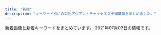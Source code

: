 ```yaml
---
title: "新橋"
description: "キーワード別にの巨乳アジアン・チャイナエステ嬢情報をまとめました。"
---
```


新着画像と新着キーワードをまとめています。
2021年07月03日の情報です。

<DmmAffiliateIns />
<KeywordTable
  shops={
    [
    {
        "img_links": [
            "http://www.himawari.mensest.com/files/004-02.jpg",
            "http://www.himawari.mensest.com/images/s_info.jpg",
            "http://www.himawari.mensest.com/images/s_news.jpg",
            "http://www.himawari.mensest.com/images/bj1.jpg",
            "http://www.himawari.mensest.com/files/003.jpg",
            "http://www.himawari.mensest.com/images/top.png",
            "http://www.himawari.mensest.com/files/006.jpg",
            "http://www.himawari.mensest.com/files/002.jpg",
            "http://www.himawari.mensest.com/files/006-02.jpg",
            "http://www.himawari.mensest.com/files/005.jpg",
            "http://www.himawari.mensest.com/images/bj3.jpg",
            "http://www.himawari.mensest.com/images/s_link.jpg",
            "http://www.himawari.mensest.com/files/003-02.jpg",
            "http://www.himawari.mensest.com/images/hua.jpg",
            "http://www.himawari.mensest.com/images/s_staff.jpg",
            "http://www.himawari.mensest.com/files/002-02.jpg",
            "http://www.himawari.mensest.com/images/mobile.jpg",
            "http://www.himawari.mensest.com/files/004.jpg",
            "http://www.himawari.mensest.com/files/005-02.jpg"
        ],
        "keywords": {
            "C": 3,
            "86": 3,
            "D": 2,
            "87": 2
        },
        "url": "http://www.himawari.mensest.com/",
        "name": "\u3072\u307e\u308f\u308a",
        "station": "JR\u6d5c\u677e\u753a\u99c5\u5317\u53e3"
    },
    {
        "img_links": [
            "http://es-leon.link/photos/sites/45/2021/06/2021061018070213.jpg",
            "http://es-leon.link/photos/sites/45/2021/05/2021053003333110.jpg",
            "http://es-leon.link/photos/sites/45/2021/05/2021050416550882.jpg",
            "http://es-leon.link/photos/sites/45/2021/02/202102281658118.jpg",
            "http://es-leon.link/images/qr.png",
            "http://es-leon.link/photos/sites/45/2021/03/202103310417001.jpg",
            "http://es-leon.link/images/guide1.png",
            "http://es-leon.link/photos/sites/45/2020/10/2020100103284496.jpg",
            "http://es-leon.link/photos/sites/45/2021/02/2021022813203297.jpg",
            "http://es-leon.link/images/nav_link04_no.png",
            "http://es-leon.link/images/guide7.jpg",
            "http://es-leon.link/images/nav_link05_no.png",
            "http://es-leon.link/photos/sites/45/2021/05/2021050301212645.jpg",
            "http://es-leon.link/images/guide5.jpg",
            "http://es-leon.link/photos/sites/45/2021/05/2021050612481738.jpg",
            "http://es-leon.link/photos/sites/45/2021/04/2021041118464285.jpg",
            "http://es-leon.link/photos/sites/45/2021/03/2021033111023925.jpg",
            "http://es-leon.link/photos/sites/45/2021/02/2021022815420713.jpg",
            "http://es-leon.link/photos/sites/45/2021/05/2021052608131497.jpg",
            "http://es-leon.link/images/guide3.jpg",
            "http://es-leon.link/images/guide1.jpg",
            "http://es-leon.link/images/guide6.jpg",
            "http://es-leon.link/images/slider04.jpg",
            "http://es-leon.link/photos/sites/45/2021/05/2021053003331795.jpg",
            "http://es-leon.link/photos/sites/45/2021/03/2021033111032173.jpg",
            "http://es-leon.link/photos/sites/45/2021/04/2021043013393443.jpg",
            "http://es-leon.link/photos/sites/45/2021/04/2021043018143110.jpg",
            "http://es-leon.link/photos/sites/45/2021/05/2021050801323975.jpg",
            "http://es-leon.link/photos/sites/45/2020/10/2020101318402898.jpg",
            "http://es-leon.link/images/nav_link02_no.png",
            "http://es-leon.link/photos/sites/45/2020/10/2020100103205050.jpg",
            "http://es-leon.link/photos/sites/45/2020/10/202010010328436.jpg",
            "http://es-leon.link/photos/sites/45/2021/06/2021062605513683.jpg",
            "http://es-leon.link/photos/sites/45/2021/06/2021062804513224.jpg",
            "http://es-leon.link/photos/sites/45/2021/04/2021041118451354.jpg",
            "http://es-leon.link/photos/sites/45/2021/05/2021050416545177.jpg",
            "http://es-leon.link/images/card.png",
            "http://es-leon.link/images/guide2.jpg",
            "http://es-leon.link/images/lineline.png",
            "http://es-leon.link/photos/sites/45/2021/05/2021052608044541.jpg",
            "http://es-leon.link/photos/sites/45/2021/02/2021022815431041.jpg",
            "http://es-leon.link/images/img_info.jpg",
            "http://es-leon.link/images/guide4.jpg",
            "http://es-leon.link/photos/sites/45/2021/05/2021052608061121.jpg",
            "http://es-leon.link/photos/sites/45/2021/03/2021033111033425.jpg",
            "http://es-leon.link/photos/sites/45/2021/04/2021043013400012.jpg",
            "http://es-leon.link/images/slider02.jpg",
            "http://es-leon.link/photos/sites/45/2020/10/2020100103205130.jpg",
            "http://es-leon.link/images/guide8.jpg",
            "http://es-leon.link/photos/sites/45/2021/05/2021050612492894.jpg",
            "http://es-leon.link/photos/sites/45/2021/06/2021062907281342.jpg",
            "http://es-leon.link/photos/sites/45/2021/02/2021022813195234.jpg",
            "http://es-leon.link/images/pagetop.jpg",
            "http://es-leon.link/photos/sites/45/2021/03/2021031222423325.jpg",
            "http://es-leon.link/images/nav_link01_no.png",
            "http://es-leon.link/photos/sites/45/2020/10/2020101318300043.jpg",
            "http://es-leon.link/images/slider03.jpg",
            "http://es-leon.link/photos/sites/45/2021/02/2021021014235421.jpg",
            "http://es-leon.link/images/nav_link03_no.png",
            "http://es-leon.link/photos/sites/45/2020/10/2020101318404076.jpg",
            "http://es-leon.link/images/header.png",
            "http://es-leon.link/photos/sites/45/2020/10/2020101404192576.jpg",
            "http://es-leon.link/photos/sites/45/2021/03/2021031222420647.jpg",
            "http://es-leon.link/photos/sites/45/2021/02/2021022702210178.jpg",
            "http://es-leon.link/photos/sites/45/2021/05/2021050801322582.jpg",
            "http://es-leon.link/photos/sites/45/2021/03/2021041002184750.jpg",
            "http://es-leon.link/images/profile.png",
            "http://es-leon.link/photos/sites/45/2021/05/2021050617464464.jpg",
            "http://es-leon.link/photos/sites/45/2021/03/2021033111035026.jpg",
            "http://es-leon.link/photos/sites/45/2021/04/2021043013395329.jpg",
            "http://es-leon.link/images/guide2.png",
            "http://es-leon.link/photos/sites/45/2020/10/2020101318294854.jpg",
            "http://es-leon.link/images/nav_link06_no.png",
            "http://es-leon.link/images/nav_link07_no.png",
            "http://es-leon.link/photos/sites/45/2021/06/202106280451406.jpg",
            "http://es-leon.link/photos/sites/45/2021/05/2021050801330145.jpg",
            "http://es-leon.link/images/slider00.jpg",
            "http://es-leon.link/photos/sites/45/2021/05/2021051217263416.jpg",
            "http://es-leon.link/images/slider01.jpg"
        ],
        "station": "JR\u65b0\u6a4b\u99c5\u70cf\u68ee\u53e3",
        "name": "LEON",
        "keywords": {
            "85": 6,
            "92": 4,
            "84": 5,
            "\u80f8": 1,
            "86": 3,
            "90": 2,
            "88": 9
        },
        "url": "http://es-leon.link/"
    },
    {
        "img_links": [
            "http://romantic-est.info/img/r3.jpg",
            "https://www.est-tatsujin.jp/theme/esthe_no_tatsujin_front/banner/estbnr_s2_200x40.jpg",
            "http://romantic-est.info/img/r5.jpg",
            "http://romantic-est.info/img/topimg.jpg",
            "http://romantic-est.info/link/menlog.jpg",
            "http://romantic-est.info/img/cg031.jpg",
            "https://s-este.jp/img/common/freebanner/200_40.png",
            "http://romantic-est.info/img/r1.jpg",
            "http://romantic-est.info/img/cg03.jpg",
            "http://romantic-est.info/img/topimg1.jpg",
            "http://romantic-est.info/img/line1.jpg",
            "http://romantic-est.info/img/cg07.jpg",
            "http://romantic-est.info/img/r4.jpg",
            "http://romantic-est.info/img/cg11.jpg",
            "http://romantic-est.info/img/cg111.jpg",
            "http://romantic-est.info/img/rec00.jpg",
            "http://romantic-est.info/img/cg06.jpg",
            "http://romantic-est.info/img/cg09.jpg",
            "http://romantic-est.info/img/cg071.jpg",
            "http://romantic-est.info/img/r2.jpg",
            "http://romantic-est.info/img/line.jpg",
            "http://romantic-est.info/img/cg091.jpg",
            "http://romantic-est.info/img/kan.jpg",
            "http://romantic-est.info/img/cg061.jpg"
        ],
        "keywords": {},
        "station": "\u5185\u5e78\u753a\u99c5A3",
        "url": "http://romantic-est.info/",
        "name": "\u30ab\u30b5\u30d6\u30e9\u30f3\u30ab"
    },
    {
        "url": "https://www.morinokaori-massage.com/",
        "img_links": [
            "https://static.wixstatic.com/media/c0eb72_43f5a28bd3004602b64ed4bc3095af0e~mv2.png",
            "https://static.wixstatic.com/media/c0eb72_349ce6f6faed4c09b9ec1e412ba7a370~mv2.jpg",
            "https://static.wixstatic.com/media/c0eb72_9f57c6ba804e4a55805040f7832a3bb9~mv2.png",
            "https://static.wixstatic.com/media/c0eb72_068fd8e3a6034963bb1dcf1002759294~mv2.png",
            "https://static.wixstatic.com/media/c0eb72_026f8703429f4d1a93067d6664ba9e24~mv2.png"
        ],
        "name": "\u68ee\u306e\u9999",
        "station": "JR\u7530\u753a\u99c5\u897f\u53e3",
        "keywords": {}
    },
    {
        "keywords": {
            "87": 4,
            "85": 4,
            "90": 4,
            "83": 4,
            "86": 4
        },
        "url": "https://minazuki-tokyo.com/",
        "name": "\u6c34\u7121\u6708\uff5e\u307f\u306a\u3065\u304d\uff5e",
        "station": "JR\u6d5c\u677e\u753a\u99c5\u5357\u53e3",
        "img_links": [
            "https://minazuki-tokyo.com/wp-content/uploads/2021/02/top2.png",
            "https://minazuki-tokyo.com/wp-content/uploads/2020/11/photo01.png",
            "https://minazuki-tokyo.com/wp-content/uploads/2021/02/yumi.jpg",
            "https://minazuki-tokyo.com/wp-content/uploads/2020/11/photo03.png",
            "https://minazuki-tokyo.com/wp-content/uploads/2021/02/price.png",
            "https://minazuki-tokyo.com/wp-content/uploads/2021/02/yumi.png",
            "https://minazuki-tokyo.com/wp-content/uploads/2021/02/t01.png",
            "https://minazuki-tokyo.com/wp-content/uploads/2021/02/t03.png",
            "https://minazuki-tokyo.com/wp-content/uploads/2021/02/2-09.png",
            "https://minazuki-tokyo.com/wp-content/uploads/2021/02/koyuri-1.jpg",
            "https://minazuki-tokyo.com/wp-content/uploads/2020/11/photo04.png",
            "https://minazuki-tokyo.com/wp-content/uploads/2021/02/t04.png",
            "https://minazuki-tokyo.com/wp-content/uploads/2021/03/top10.png",
            "https://minazuki-tokyo.com/wp-content/uploads/2021/02/t08.png",
            "https://minazuki-tokyo.com/wp-content/uploads/2021/02/t05.png",
            "https://minazuki-tokyo.com/wp-content/uploads/2021/02/ayu.jpg",
            "https://minazuki-tokyo.com/wp-content/uploads/2021/02/sm02.png",
            "https://minazuki-tokyo.com/wp-content/uploads/2021/02/sm03.png",
            "https://minazuki-tokyo.com/wp-content/uploads/2021/02/yuyu2.jpg",
            "https://minazuki-tokyo.com/wp-content/uploads/2021/02/ayu.png",
            "https://minazuki-tokyo.com/wp-content/uploads/2021/02/cam.png",
            "https://minazuki-tokyo.com/wp-content/uploads/2021/02/haru.png",
            "https://minazuki-tokyo.com/wp-content/uploads/2021/02/haru.jpg",
            "https://minazuki-tokyo.com/wp-content/uploads/2021/02/top1.png",
            "https://minazuki-tokyo.com/wp-content/uploads/2021/02/t06.png",
            "https://minazuki-tokyo.com/wp-content/uploads/2021/02/koyuri.png",
            "https://minazuki-tokyo.com/wp-content/uploads/2020/11/photo02.png",
            "https://minazuki-tokyo.com/wp-content/uploads/2021/02/sm01.png",
            "https://minazuki-tokyo.com/wp-content/uploads/2020/11/photo05.png",
            "https://minazuki-tokyo.com/wp-content/uploads/2021/02/yuyu.png",
            "https://minazuki-tokyo.com/wp-content/uploads/2021/02/t02.png",
            "https://minazuki-tokyo.com/wp-content/uploads/2021/02/sm04.png",
            "https://minazuki-tokyo.com/wp-content/uploads/2021/02/t07.png"
        ]
    },
    {
        "station": "JR\u65b0\u6a4b\u99c5\u65e5\u6bd4\u8c37\u53e3",
        "img_links": [
            "http://www.shiawasenojikan.esjp.info/images/int2.jpg",
            "http://www.shiawasenojikan.esjp.info/images/staff_t.jpg",
            "http://www.shiawasenojikan.esjp.info/files/009-02.jpg",
            "http://www.shiawasenojikan.esjp.info/images/head.jpg",
            "http://www.shiawasenojikan.esjp.info/files/009-03.jpg",
            "http://www.shiawasenojikan.esjp.info/files/010.jpg",
            "http://www.shiawasenojikan.esjp.info/files/001.jpg",
            "http://www.shiawasenojikan.esjp.info/files/003-02.jpg",
            "http://www.shiawasenojikan.esjp.info/images/interior_t.jpg",
            "http://www.shiawasenojikan.esjp.info/images/mobile.jpg",
            "http://www.shiawasenojikan.esjp.info/files/001-03.jpg",
            "http://www.shiawasenojikan.esjp.info/files/009.jpg",
            "http://www.shiawasenojikan.esjp.info/images/sys3.jpg",
            "http://www.shiawasenojikan.esjp.info/images/news.jpg",
            "http://www.shiawasenojikan.esjp.info/files/003-03.jpg",
            "http://www.shiawasenojikan.esjp.info/files/010-03.jpg",
            "http://www.shiawasenojikan.esjp.info/files/001-02.jpg",
            "http://www.shiawasenojikan.esjp.info/files/010-02.jpg",
            "http://www.shiawasenojikan.esjp.info/files/015.jpg",
            "http://www.shiawasenojikan.esjp.info/images/link_t.jpg",
            "http://www.shiawasenojikan.esjp.info/files/003.jpg",
            "http://www.shiawasenojikan.esjp.info/images/tel.jpg",
            "http://www.shiawasenojikan.esjp.info/files/015-03.jpg",
            "http://www.shiawasenojikan.esjp.info/files/015-02.jpg"
        ],
        "name": "\u5e78\u305b\u306e\u6642\u9593",
        "url": "http://www.shiawasenojikan.esjp.info/",
        "keywords": {
            "D": 5,
            "86": 1,
            "87": 3,
            "88": 1
        }
    },
    {
        "img_links": [
            "http://www.k-harunoie.info/imge/p-5.jpg",
            "http://www.k-harunoie.info/imge/service2.jpg",
            "http://www.k-harunoie.info/imge/sys.png",
            "http://www.k-harunoie.info/imge/service3.jpg",
            "http://www.k-harunoie.info/imge/p-4.jpg",
            "http://www.k-harunoie.info/imge/interior_t.jpg",
            "http://www.k-harunoie.info/imge/staff_t.jpg",
            "http://www.k-harunoie.info/imge/p-1.jpg",
            "http://www.k-harunoie.info/imge/int2.png",
            "http://www.k-harunoie.info/imge/s0.png",
            "http://www.k-harunoie.info/imge/botton.jpg",
            "http://www.k-harunoie.info/imge/service1.jpg",
            "http://www.k-harunoie.info/imge/s1.png",
            "http://www.k-harunoie.info/imge/ta.png",
            "http://www.k-harunoie.info/imge/tel.png",
            "http://www.k-harunoie.info/imge/p-2.jpg"
        ],
        "keywords": {},
        "name": "\u6625\u306e\u5bb6",
        "url": "http://www.k-harunoie.info/",
        "station": "JR\u7530\u753a\u99c5\u6771\u53e3"
    },
    {
        "img_links": [
            "http://melpomene-est.biz/images/roser.png",
            "http://melpomene-est.biz/images/r3.jpg",
            "http://melpomene-est.biz/images/b1.jpg",
            "http://melpomene-est.biz/images/b4.jpg",
            "http://melpomene-est.biz/images/ac1.jpg",
            "http://melpomene-est.biz/images/r1.jpg",
            "http://melpomene-est.biz/images/b5.jpg",
            "http://melpomene-est.biz/images/cg08.jpg",
            "http://melpomene-est.biz/images/tel.png",
            "http://melpomene-est.biz/images/ac2.jpg",
            "http://melpomene-est.biz/images/b6.jpg",
            "http://melpomene-est.biz/images/r2.jpg",
            "http://melpomene-est.biz/images/b3.jpg",
            "http://melpomene-est.biz/images/cg03.jpg",
            "http://melpomene-est.biz/images/r4.jpg",
            "http://melpomene-est.biz/images/b2.jpg",
            "http://melpomene-est.biz/images/cg02.jpg",
            "http://melpomene-est.biz/images/ac4.jpg",
            "http://melpomene-est.biz/images/ac3.jpg",
            "http://melpomene-est.biz/images/rosel.png",
            "http://melpomene-est.biz/images/cg05.jpg",
            "http://melpomene-est.biz/images/qrc.png",
            "http://melpomene-est.biz/images/cg06.jpg",
            "http://melpomene-est.biz/images/r5.jpg",
            "http://melpomene-est.biz/images/kan.jpg",
            "http://melpomene-est.biz/images/cg01.jpg",
            "http://melpomene-est.biz/images/cg09.jpg",
            "http://melpomene-est.biz/images/r6.jpg"
        ],
        "station": "JR\u65b0\u6a4b\u99c5\u65e5\u6bd4\u8c37\u53e3",
        "url": "http://melpomene-est.biz/",
        "name": "\u30bb\u30cf\u30c8",
        "keywords": {
            "87": 6,
            "86": 31
        }
    },
    {
        "url": "https://hamamatsucho-mensesthe.net/",
        "station": "JR\u6d5c\u677e\u753a\u99c5\u5317\u53e3",
        "img_links": [
            "https://hamamatsucho-mensesthe.net/room/room-l6.jpg",
            "https://hamamatsucho-mensesthe.net/wp/wp-content/uploads/2020/10/aki-150x150.jpg",
            "https://hamamatsucho-mensesthe.net/icon/facebook.png",
            "https://hamamatsucho-mensesthe.net/wp/wp-content/uploads/2019/05/alice-150x150.jpg",
            "https://hamamatsucho-mensesthe.net/wp/wp-content/uploads/2018/11/yui-l1.jpg",
            "https://hamamatsucho-mensesthe.net/wp/wp-content/uploads/2021/05/yuki.jpg",
            "https://hamamatsucho-mensesthe.net/staff/top/nao-s1.jpg",
            "https://hamamatsucho-mensesthe.net/wp/wp-content/uploads/2019/05/rin-150x150.jpg",
            "https://hamamatsucho-mensesthe.net/icon/line.png",
            "https://hamamatsucho-mensesthe.net/wp/wp-content/uploads/2020/02/stand-by.jpg",
            "https://hamamatsucho-mensesthe.net/wp/images/top2.jpg",
            "https://hamamatsucho-mensesthe.net/room/room-l2.jpg",
            "https://hamamatsucho-mensesthe.net/wp/wp-content/uploads/2021/05/yuki-s1-150x150.jpg",
            "https://hamamatsucho-mensesthe.net/room/room-l4.jpg",
            "https://hamamatsucho-mensesthe.net/wp/wp-content/uploads/2019/02/paypay2.jpg",
            "https://hamamatsucho-mensesthe.net/wp/images/top3.jpg",
            "https://hamamatsucho-mensesthe.net/images/clear.png",
            "https://hamamatsucho-mensesthe.net/room/room-l3.jpg",
            "https://hamamatsucho-mensesthe.net/wp/images/mensesthe.jpg",
            "https://hamamatsucho-mensesthe.net/wp/wp-content/uploads/2020/02/1714CAA8-3D57-4009-AB72-F5A8E6B60310.jpeg",
            "https://hamamatsucho-mensesthe.net/link/mens-esthe.png",
            "https://hamamatsucho-mensesthe.net/staff/top/miyu-s1.jpg",
            "https://hamamatsucho-mensesthe.net/wp/icon/google_plus.png",
            "https://hamamatsucho-mensesthe.net/wp/wp-content/uploads/2020/11/urara.jpg",
            "https://hamamatsucho-mensesthe.net/wp/wp-content/uploads/2019/10/eri-150x150.jpg",
            "https://hamamatsucho-mensesthe.net/wp/images/top1.jpg",
            "https://hamamatsucho-mensesthe.net/staff/top/mitsuki-s1.jpg",
            "https://hamamatsucho-mensesthe.net/images/footer-l.png",
            "https://hamamatsucho-mensesthe.net/staff/top/yuna-s1.jpg",
            "https://hamamatsucho-mensesthe.net/icon/twitter.png",
            "https://hamamatsucho-mensesthe.net/staff/top/aki-s1.jpg",
            "https://hamamatsucho-mensesthe.net/icon/google_plus.png",
            "https://hamamatsucho-mensesthe.net/room/room-l5.jpg",
            "https://hamamatsucho-mensesthe.net/wp/wp-content/uploads/2020/01/emi-l1.jpg",
            "https://hamamatsucho-mensesthe.net/wp/images/clear.png",
            "https://hamamatsucho-mensesthe.net/staff/top/rin-s1.jpg",
            "https://hamamatsucho-mensesthe.net/images/footer-r.png",
            "https://hamamatsucho-mensesthe.net/staff/top/yuki-s1.jpg",
            "https://hamamatsucho-mensesthe.net/wp/wp-content/uploads/2019/05/nao-150x150.jpg",
            "https://hamamatsucho-mensesthe.net/wp/wp-content/uploads/2020/02/nana.jpg",
            "https://hamamatsucho-mensesthe.net/staff/top/emi-s1.jpg",
            "https://hamamatsucho-mensesthe.net/wp/wp-content/uploads/2020/01/mitsuki.jpg",
            "https://hamamatsucho-mensesthe.net/wp/wp-content/uploads/2019/07/587590BB-96D0-4887-BE26-3B1413FF7283-150x150.jpeg",
            "https://hamamatsucho-mensesthe.net/wp/icon/line.png",
            "https://hamamatsucho-mensesthe.net/wp/wp-content/uploads/2019/07/0677E994-1DBF-4E0E-AB70-7CA5C034B140-150x150.jpeg",
            "https://hamamatsucho-mensesthe.net/staff/top/ayaka-s1.jpg",
            "https://hamamatsucho-mensesthe.net/wp/wp-content/uploads/2020/01/misaki-l2.jpg",
            "https://hamamatsucho-mensesthe.net/wp/wp-content/uploads/2021/01/yuna-150x150.jpg",
            "https://hamamatsucho-mensesthe.net/room/room-l1.jpg",
            "https://hamamatsucho-mensesthe.net/wp/icon/facebook.png",
            "https://hamamatsucho-mensesthe.net/wp/icon/twitter.png",
            "https://hamamatsucho-mensesthe.net/images/flower.png",
            "https://hamamatsucho-mensesthe.net/wp/wp-content/uploads/2020/08/ayaka.jpg"
        ],
        "keywords": {
            "E": 7,
            "D": 15,
            "C": 2
        },
        "name": "SERA"
    },
    {
        "station": "JR\u7530\u753a\u99c5\u6771\u53e3",
        "url": "http://tamachi-en.link/",
        "keywords": {
            "C": 16
        },
        "img_links": [
            "http://tamachi-en.link/images/zi_link.png",
            "http://tamachi-en.link/images/sakula.jpg",
            "http://tamachi-en.link/images/new1.jpg",
            "http://tamachi-en.link/images/top.jpg",
            "http://tamachi-en.link/images/zi_staff.png",
            "http://tamachi-en.link/images/g3.jpg",
            "http://tamachi-en.link/images/g8.jpg",
            "http://tamachi-en.link/images/g1.jpg",
            "http://tamachi-en.link/images/g4.jpg",
            "http://tamachi-en.link/images/g5.jpg",
            "http://tamachi-en.link/images/g2.jpg",
            "http://tamachi-en.link/images/mobile.png",
            "http://tamachi-en.link/images/g6.jpg",
            "http://tamachi-en.link/images/g0.jpg"
        ],
        "name": "\u7e01"
    },
    {
        "keywords": {
            "\u4e73": 3,
            "\u30bb\u30af\u30b7\u30fc": 1,
            "D": 7,
            "F": 1,
            "\u80f8": 2,
            "E": 7
        },
        "station": "JR\u65b0\u6a4b\u99c5\u70cf\u68ee\u53e3",
        "url": "https://aroma-queen.work/",
        "img_links": [
            "https://aroma-queen.work/images/st/st_miki.jpg",
            "https://aroma-queen.work/images/st/st_nan.jpg",
            "https://aroma-queen.work/images/st/st_yuyu.jpg",
            "https://aroma-queen.work/images/st/st_emi_1.jpg",
            "https://aroma-queen.work/images/st/st_rinda_6.jpg",
            "https://aroma-queen.work/images/st/st_jj_1.jpg",
            "https://aroma-queen.work/images/st/st_maisy.jpg",
            "https://aroma-queen.work/images/st/st_13.jpg",
            "https://aroma-queen.work/images/st/st_aigo.jpg",
            "https://aroma-queen.work/images/st/st_kou2.jpg",
            "https://aroma-queen.work/images/st/st_nanako3.jpg",
            "https://aroma-queen.work/images/st/st_ai_2.jpg",
            "https://aroma-queen.work/images/st/st_emi.jpg",
            "https://aroma-queen.work/images/st/st_saya_2.jpg",
            "https://aroma-queen.work/images/st/st_ai1.jpg",
            "https://aroma-queen.work/images/st/st_10_1.jpg",
            "https://aroma-queen.work/images/st/st_risa_1.jpg",
            "https://aroma-queen.work/images/st/st_get_3.jpg",
            "https://aroma-queen.work/images/st/st_mayumi_1.jpg",
            "https://aroma-queen.work/images/st/st_ou_3.jpg",
            "https://aroma-queen.work/images/st/st_mirror_2.jpg",
            "https://aroma-queen.work/images/st/st_nanako2.jpg",
            "https://aroma-queen.work/images/st/st_nori.jpg",
            "https://aroma-queen.work/images/st/st_koko.jpg",
            "https://aroma-queen.work/images/st/st_angel_2.jpg",
            "https://aroma-queen.work/images/st/st_coco_1.jpg",
            "https://aroma-queen.work/images/st/st_minto_1.jpg",
            "https://aroma-queen.work/images/st/st_dan_3.jpg",
            "https://aroma-queen.work/images/top_campaign_spring.jpg",
            "https://aroma-queen.work/images/st/st_jasmine_1.jpg",
            "https://aroma-queen.work/images/st/st_bibi_2.jpg",
            "https://aroma-queen.work/images/st/st_party_2.jpg",
            "https://aroma-queen.work/images/st/st_nuna2.jpg",
            "https://aroma-queen.work/images/top2.png",
            "https://aroma-queen.work/images/st/st_ai.jpg",
            "https://aroma-queen.work/images/st/st_min_2.jpg",
            "https://aroma-queen.work/images/st/st_joy_1.jpg",
            "https://aroma-queen.work/images/st/st_coco_2.jpg",
            "https://aroma-queen.work/images/st/st_20.jpg",
            "https://aroma-queen.work/images/st/st_7_1.jpg",
            "https://aroma-queen.work/images/st/st_angel_3.jpg",
            "https://aroma-queen.work/images/st/st_kei.jpg",
            "https://aroma-queen.work/images/st/st_joy.jpg",
            "https://aroma-queen.work/images/st/st_nami_1.jpg",
            "https://aroma-queen.work/images/st/st_saya_0.jpg",
            "https://aroma-queen.work/images/st/st_sayuri_1.jpg",
            "https://aroma-queen.work/images/st/st_mayumi_2.jpg",
            "https://aroma-queen.work/images/st/st_rei_3.jpg",
            "https://aroma-queen.work/images/st/st_mai_1.jpg",
            "https://aroma-queen.work/images/st/st_pink_2.jpg",
            "https://aroma-queen.work/images/st/st_pink_1.jpg",
            "https://aroma-queen.work/images/st/st_rei.jpg",
            "https://aroma-queen.work/images/st/st_aiko_2.jpg",
            "https://aroma-queen.work/images/st/st_nuna.jpg",
            "https://aroma-queen.work/images/st/st_ou_1.jpg",
            "https://aroma-queen.work/images/week_campaign.jpg",
            "https://aroma-queen.work/images/st/st_honey_1.jpg",
            "https://aroma-queen.work/images/st/st_hana_1.jpg",
            "https://aroma-queen.work/images/st/st_aiko_1.jpg",
            "https://aroma-queen.work/images/st/st_koko_1.jpg",
            "https://aroma-queen.work/images/st/st_mimi_1.jpg",
            "https://aroma-queen.work/images/st/st_four1.jpg",
            "https://aroma-queen.work/images/st/st_nana_1.jpg",
            "https://aroma-queen.work/images/st/st_17.jpg",
            "https://aroma-queen.work/images/st/st_nana.jpg",
            "https://aroma-queen.work/images/st/st_yuri.jpg",
            "https://aroma-queen.work/images/st/st_saya_1.jpg",
            "https://aroma-queen.work/images/st/st_aya_1.jpg",
            "https://aroma-queen.work/images/st/st_kou1.jpg",
            "https://aroma-queen.work/images/st/st_risa_2.jpg",
            "https://aroma-queen.work/images/st/st_chiba_2.jpg",
            "https://aroma-queen.work/images/st/st_hara.jpg",
            "https://aroma-queen.work/images/st/st_.jpg",
            "https://aroma-queen.work/images/st/st_kaori_1.jpg",
            "https://aroma-queen.work/images/st/st_huxa.jpg",
            "https://aroma-queen.work/images/st/st_nina_3.jpg",
            "https://aroma-queen.work/images/st/st_joy_2.jpg",
            "https://aroma-queen.work/images/st/st_10_2.jpg",
            "https://aroma-queen.work/images/st/st_dan_1.jpg",
            "https://aroma-queen.work/images/st/st_sofea_2.jpg",
            "https://aroma-queen.work/images/top.png",
            "https://aroma-queen.work/images/st/st_kaori_2.jpg",
            "https://aroma-queen.work/images/st/st_ryuu_2.jpg",
            "https://aroma-queen.work/images/st/st_yuri_2.jpg",
            "https://aroma-queen.work/images/st/st_22.jpg",
            "https://aroma-queen.work/images/st/st_cindy.jpg",
            "https://aroma-queen.work/images/st/st_eiri.jpg",
            "https://aroma-queen.work/images/st/st_rei_2.jpg",
            "https://aroma-queen.work/images/st/st_18.jpg",
            "https://aroma-queen.work/images/st/st_eri.jpg",
            "https://aroma-queen.work/images/st/st_dan_2.jpg",
            "https://aroma-queen.work/images/st/st_min_4.jpg",
            "https://aroma-queen.work/images/st/st_chiba_4.jpg",
            "https://aroma-queen.work/images/st/st_nuna3.jpg",
            "https://aroma-queen.work/images/st/st_koy_2.jpg",
            "https://aroma-queen.work/images/st/st_chiba_1.jpg",
            "https://aroma-queen.work/images/st/st_gei.jpg",
            "https://aroma-queen.work/images/st/st_rena_2.jpg",
            "https://aroma-queen.work/images/st/st_mirror_3.jpg",
            "https://aroma-queen.work/images/st/st_kiki2.jpg",
            "https://aroma-queen.work/images/st/st_kiki_1.jpg",
            "https://aroma-queen.work/images/st/st_bibi.jpg",
            "https://aroma-queen.work/images/top_campaign_dec.jpg",
            "https://aroma-queen.work/images/st/st_pink_3.jpg",
            "https://aroma-queen.work/images/st/st_nanako.jpg",
            "https://aroma-queen.work/images/st/st_shizuka_1.jpg",
            "https://aroma-queen.work/images/st/st_cake_1.jpg",
            "https://aroma-queen.work/images/st/st_hara3.jpg",
            "https://aroma-queen.work/images/st/st_jerry.jpg",
            "https://aroma-queen.work/images/st/st_yumi.jpg",
            "https://aroma-queen.work/images/st/st_21.jpg",
            "https://aroma-queen.work/images/st/st_sakura_1.jpg",
            "https://aroma-queen.work/images/st/st_lucy_3.jpg",
            "https://aroma-queen.work/images/st/st_16_1.jpg",
            "https://aroma-queen.work/images/st/st_yuri_3.jpg",
            "https://aroma-queen.work/images/st/st_14_1.jpg",
            "https://aroma-queen.work/images/st/st_ou_2.jpg",
            "https://aroma-queen.work/images/st/st_anan.jpg",
            "https://aroma-queen.work/images/st/st_bibi_1.jpg",
            "https://aroma-queen.work/images/st/st_maya_1.jpg",
            "https://aroma-queen.work/images/st/st_5_1.jpg",
            "https://aroma-queen.work/images/st/st_hana_2.jpg",
            "https://aroma-queen.work/images/st/st_ami_2.jpg",
            "https://aroma-queen.work/images/st/st_rinda_1.jpg",
            "https://aroma-queen.work/images/st/st_25.jpg",
            "https://aroma-queen.work/images/st/st_rinda_2.jpg",
            "https://aroma-queen.work/images/st/st_19.jpg",
            "https://aroma-queen.work/images/st/st_ai_1.jpg",
            "https://aroma-queen.work/images/st/st_yuri_4.jpg",
            "https://aroma-queen.work/images/st/st_aya.jpg"
        ],
        "name": "Aroma Coco8"
    },
    {
        "img_links": [
            "https://hamamatsucho-esthe.work/staff/riri-s1.jpg",
            "https://hamamatsucho-esthe.work/2021/06/04/yuki-s1.jpg",
            "https://hamamatsucho-esthe.work/images/qrcode.png",
            "https://hamamatsucho-esthe.work/room/3-l.jpg",
            "https://hamamatsucho-esthe.work/2020/11/06/momo-s1.jpg",
            "https://hamamatsucho-esthe.work/icon/google_plus.png",
            "https://hamamatsucho-esthe.work/staff/maki-s1.jpg",
            "https://hamamatsucho-esthe.work/staff/nana-s1.jpg",
            "https://hamamatsucho-esthe.work/2020/01/05/yuki-s1.jpg",
            "https://hamamatsucho-esthe.work/staff/mimi-s1.jpg",
            "https://hamamatsucho-esthe.work/icon/facebook.png",
            "https://hamamatsucho-esthe.work/images/clear.png",
            "https://hamamatsucho-esthe.work/menu/blog.png",
            "https://hamamatsucho-esthe.work/menu/gallery.png",
            "https://hamamatsucho-esthe.work/2019/01/14/emi-s1.jpg",
            "https://hamamatsucho-esthe.work/room/3-s.jpg",
            "https://hamamatsucho-esthe.work/icon/twitter.png",
            "https://hamamatsucho-esthe.work/2019/11/05/nanami-s1.jpg",
            "https://hamamatsucho-esthe.work/staff/mimi-l1.jpg",
            "https://hamamatsucho-esthe.work/menu/home.png",
            "https://hamamatsucho-esthe.work/2019/05/25/koko-s1.jpg",
            "https://hamamatsucho-esthe.work/room/esthe2.jpg",
            "https://hamamatsucho-esthe.work/2021/04/22/nana-s1.jpg",
            "https://hamamatsucho-esthe.work/staff/maki-l1.jpg",
            "https://hamamatsucho-esthe.work/button/staff.png",
            "https://hamamatsucho-esthe.work/icon/line.png",
            "https://hamamatsucho-esthe.work/button/blog.png",
            "https://hamamatsucho-esthe.work/staff/yuki-s1.jpg",
            "https://hamamatsucho-esthe.work/kana01.png",
            "https://hamamatsucho-esthe.work/images/main-sp.jpg",
            "https://hamamatsucho-esthe.work/menu/info.png",
            "https://hamamatsucho-esthe.work/menu/friend.png",
            "https://hamamatsucho-esthe.work/room/esthe1.jpg",
            "https://hamamatsucho-esthe.work/2020/07/30/maki-s1.jpg",
            "https://hamamatsucho-esthe.work/room/esthe3.jpg",
            "https://hamamatsucho-esthe.work/images/footer-l.png",
            "https://hamamatsucho-esthe.work/2021/05/20/mimi-s1.jpg",
            "https://hamamatsucho-esthe.work/staff/yuki-l1.jpg",
            "https://hamamatsucho-esthe.work/images/flower.png",
            "https://hamamatsucho-esthe.work/room/2-s.jpg",
            "https://hamamatsucho-esthe.work/images/footer-r.png",
            "https://hamamatsucho-esthe.work/2019/06/14/riri-s1.jpg",
            "https://hamamatsucho-esthe.work/room/1-s.jpg",
            "https://hamamatsucho-esthe.work/staff/riko-s1.jpg",
            "https://hamamatsucho-esthe.work/images/main1.jpg",
            "https://hamamatsucho-esthe.work/staff/nana-l1.jpg",
            "https://hamamatsucho-esthe.work/room/1-l.jpg",
            "https://hamamatsucho-esthe.work/2019/05/25/riko-s1.jpg",
            "https://hamamatsucho-esthe.work/room/4-l.jpg",
            "https://hamamatsucho-esthe.work/room/4-s.jpg",
            "https://hamamatsucho-esthe.work/room/2-l.jpg",
            "https://hamamatsucho-esthe.work/2021/03/26/riri-s1.jpg",
            "https://hamamatsucho-esthe.work/staff/riri-l1.jpg",
            "https://hamamatsucho-esthe.work/2018/11/09/kana-s1.jpg",
            "https://hamamatsucho-esthe.work/button/home.png"
        ],
        "url": "https://hamamatsucho-esthe.work/",
        "station": "JR\u6d5c\u677e\u753a\u99c5\u5317\u53e3",
        "name": "Artemis",
        "keywords": {
            "C": 8,
            "D": 12
        }
    },
    {
        "name": "\u3082\u307f\u6975",
        "station": "JR\u65b0\u6a4b\u99c5\u70cf\u68ee\u53e3",
        "img_links": [
            "http://www.momigoku.mensest.com/images/line.png",
            "http://www.momigoku.mensest.com/files/006-02.jpg",
            "http://www.momigoku.mensest.com/photo_news/upimg/3223360c02f1517deb_0.jpg",
            "http://www.momigoku.mensest.com/images/mobile.jpg",
            "http://www.momigoku.mensest.com/files/002-02.jpg",
            "http://www.momigoku.mensest.com/files/003-02.jpg",
            "http://www.momigoku.mensest.com/files/001-03.jpg",
            "http://www.momigoku.mensest.com/files/005.jpg",
            "http://www.momigoku.mensest.com/files/007-02.jpg",
            "http://www.momigoku.mensest.com/images/r3.jpg",
            "http://www.momigoku.mensest.com/files/004.jpg",
            "http://www.momigoku.mensest.com/files/006-03.jpg",
            "http://www.momigoku.mensest.com/files/002-03.jpg",
            "http://www.momigoku.mensest.com/files/005-03.jpg",
            "http://www.momigoku.mensest.com/photo_news/upimg/8319560bd95f8c3e68_0.jpg",
            "http://www.momigoku.mensest.com/files/005-02.jpg",
            "http://www.momigoku.mensest.com/files/003-03.jpg",
            "http://www.momigoku.mensest.com/files/002.jpg",
            "http://www.momigoku.mensest.com/files/003.jpg",
            "http://www.momigoku.mensest.com/files/007.jpg",
            "http://www.momigoku.mensest.com/files/007-03.jpg",
            "http://www.momigoku.mensest.com/files/004-03.jpg",
            "http://www.momigoku.mensest.com/files/001.jpg",
            "http://www.momigoku.mensest.com/files/004-02.jpg",
            "http://www.momigoku.mensest.com/files/001-02.jpg",
            "http://www.momigoku.mensest.com/files/006.jpg"
        ],
        "url": "http://www.momigoku.mensest.com/",
        "keywords": {
            "\u30bb\u30af\u30b7\u30fc": 3,
            "87": 28,
            "E": 4,
            "D": 20,
            "C": 19
        }
    },
    {
        "station": "JR\u6d5c\u677e\u753a\u99c5\u5357\u53e3",
        "keywords": {},
        "name": "Pandora*\u30d1\u30f3\u30c9\u30e9",
        "img_links": [
            "http://www.es-tokyo.link/img/miwa1.jpg",
            "http://www.es-tokyo.link/images/staff_t.jpg",
            "http://www.es-tokyo.link/images/b3.jpg",
            "http://www.es-tokyo.link/images/24.jpg",
            "http://www.es-tokyo.link/images/b1.jpg",
            "http://www.es-tokyo.link/images/32.jpg",
            "http://www.es-tokyo.link/images/interior_t.jpg",
            "http://www.es-tokyo.link/img/naomi1.jpg",
            "http://www.es-tokyo.link/img/hikari1.jpg",
            "http://www.es-tokyo.link/img/erin1.jpg",
            "http://www.es-tokyo.link/images/5.jpg",
            "http://www.es-tokyo.link/images/tel.jpg",
            "http://www.es-tokyo.link/img/ami1.jpg",
            "http://www.es-tokyo.link/img/mayu1.jpg",
            "http://www.es-tokyo.link/images/mobile.jpg",
            "http://www.es-tokyo.link/images/31.jpg",
            "http://www.es-tokyo.link/images/news.jpg",
            "http://www.es-tokyo.link/images/sys2.jpg",
            "http://www.es-tokyo.link/images/sys1.jpg",
            "http://www.es-tokyo.link/images/20.jpg",
            "http://www.es-tokyo.link/images/23.jpg",
            "http://www.es-tokyo.link/img/rin1.jpg",
            "http://www.es-tokyo.link/img/minami2.jpg",
            "http://www.es-tokyo.link/images/9.jpg",
            "http://www.es-tokyo.link/images/head.jpg",
            "http://www.es-tokyo.link/images/3.jpg",
            "http://www.es-tokyo.link/img/suzu1.jpg",
            "http://www.es-tokyo.link/img/kaori1.jpg",
            "http://www.es-tokyo.link/images/int2.jpg",
            "http://www.es-tokyo.link/img/momoko1.jpg",
            "http://www.es-tokyo.link/images/19.jpg",
            "http://www.es-tokyo.link/images/int1.jpg",
            "http://www.es-tokyo.link/images/27.jpg",
            "http://www.es-tokyo.link/img/emili1.jpg",
            "http://www.es-tokyo.link/img/yui1.jpg",
            "http://www.es-tokyo.link/images/newface.jpg",
            "http://www.es-tokyo.link/images/30.jpg",
            "http://www.es-tokyo.link/images/22.jpg",
            "http://www.es-tokyo.link/img/izumi1.jpg",
            "http://www.es-tokyo.link/img/izumi2.jpg",
            "http://www.es-tokyo.link/images/28.jpg",
            "http://www.es-tokyo.link/images/b2.jpg",
            "http://www.es-tokyo.link/images/s1.png",
            "http://www.es-tokyo.link/img/minami1.jpg",
            "http://www.es-tokyo.link/img/erin2.jpg",
            "http://www.es-tokyo.link/images/25.jpg"
        ],
        "url": "http://www.es-tokyo.link"
    },
    {
        "station": "JR\u7530\u753a\u99c5\u4e09\u7530\u53e3",
        "img_links": [
            "http://body-heal.net/js/sliderLine/slide_next.png",
            "http://body-heal.net/staffPhoto/b20190608220420.jpg",
            "http://body-heal.net/images/access/02.jpg",
            "http://body-heal.net/images/access/03.jpg",
            "http://body-heal.net/staffPhoto/b20190117105438.jpg",
            "http://body-heal.net/images/show.jpg",
            "http://body-heal.net/images/access/01.jpg",
            "http://body-heal.net/images/access/04.jpg",
            "http://body-heal.net/staffPhoto/b20190218130854.jpg",
            "http://body-heal.net/uploadfiles/images/campaignBodyHealNet.jpg",
            "http://body-heal.net/js/sliderLine/slide_prev.png",
            "http://body-heal.net/images/access/05.jpg",
            "http://body-heal.net/staffPhoto/b20190608222039.jpg",
            "http://body-heal.net/staffPhoto/b20180721035111.jpg",
            "http://body-heal.net/images/store/04.jpg",
            "http://body-heal.net/staffPhoto/b20180926231950.jpg",
            "http://body-heal.net/images/store/06.jpg",
            "http://body-heal.net/images/store/01.jpg",
            "http://body-heal.net/staffPhoto/b20190120201033.jpg",
            "http://body-heal.net/images/store/05.jpg"
        ],
        "name": "Tami",
        "url": "http://body-heal.net/",
        "keywords": {
            "87": 6,
            "85": 4,
            "88": 10,
            "E": 6,
            "84": 4
        }
    },
    {
        "url": "http://yukizhouse00.web.fc2.com/",
        "station": "JR\u6d5c\u677e\u753a\u99c5\u5357\u53e3",
        "img_links": [
            "http://yukizhouse00.web.fc2.com/images/portfolio/work-5.jpg",
            "http://yukizhouse00.web.fc2.com/images/portfolio/work-4.jpg",
            "http://yukizhouse00.web.fc2.com/images/slider/slid2.jpg",
            "http://yukizhouse00.web.fc2.com/images/slider/slid1.jpg",
            "http://yukizhouse00.web.fc2.com/images/portfolio/work-3.jpg",
            "http://yukizhouse00.web.fc2.com/images/portfolio/work-6.jpg",
            "http://yukizhouse00.web.fc2.com/images/portfolio/work-1.jpg",
            "http://yukizhouse00.web.fc2.com/images/portfolio/work-2.jpg"
        ],
        "name": "Yuki\u2019s House",
        "keywords": {}
    },
    {
        "name": "Oriental Spa",
        "keywords": {
            "E": 3,
            "D": 7,
            "C": 2,
            "F": 3
        },
        "img_links": [
            "https://hamamatsucho-mensesthe.com/menu/friend.png",
            "https://hamamatsucho-mensesthe.com/staff2/wp-content/uploads/2019/12/haru-1.png",
            "https://hamamatsucho-mensesthe.com/staff2/wp-content/uploads/2019/12/nanami02-2.png",
            "https://hamamatsucho-mensesthe.com/menu/gallery.png",
            "https://hamamatsucho-mensesthe.com/2018/11/23/arisa-s1.jpg",
            "https://hamamatsucho-mensesthe.com/images/footer-r.png",
            "https://hamamatsucho-mensesthe.com/staff2/wp-content/uploads/2021/05/mimi02.png",
            "https://hamamatsucho-mensesthe.com/room/esthe3.jpg",
            "https://hamamatsucho-mensesthe.com/staff/yuyu-s1.jpg",
            "https://hamamatsucho-mensesthe.com/menu/sche.png",
            "https://hamamatsucho-mensesthe.com/images/main1.jpg",
            "https://hamamatsucho-mensesthe.com/staff/arisa-s1.jpg",
            "https://hamamatsucho-mensesthe.com/room/esthe2.jpg",
            "https://hamamatsucho-mensesthe.com/room/4.jpg",
            "https://hamamatsucho-mensesthe.com/nana03.png",
            "https://hamamatsucho-mensesthe.com/staff/koko-s1.jpg",
            "https://hamamatsucho-mensesthe.com/images/header3.png",
            "https://hamamatsucho-mensesthe.com/menu/home.png",
            "https://hamamatsucho-mensesthe.com/images/clear.png",
            "https://hamamatsucho-mensesthe.com/staff/nana-s1.jpg",
            "https://hamamatsucho-mensesthe.com/2018/03/02/anna-s1.jpg",
            "https://hamamatsucho-mensesthe.com/images/flower.png",
            "https://hamamatsucho-mensesthe.com/2018/12/21/yuyu-s1.jpg",
            "https://hamamatsucho-mensesthe.com/icon/line.png",
            "https://hamamatsucho-mensesthe.com/staff2/wp-content/uploads/2021/06/hime01.png",
            "https://hamamatsucho-mensesthe.com/kumi2.jpg",
            "https://hamamatsucho-mensesthe.com/staff/koko-l1.jpg",
            "https://hamamatsucho-mensesthe.com/icon/google_plus.png",
            "https://hamamatsucho-mensesthe.com/icon/twitter.png",
            "https://hamamatsucho-mensesthe.com/room/1.jpg",
            "https://hamamatsucho-mensesthe.com/button/staff.png",
            "https://hamamatsucho-mensesthe.com/2018/12/21/koko-s1.jpg",
            "https://hamamatsucho-mensesthe.com/staff/yuyu-l1.jpg",
            "https://hamamatsucho-mensesthe.com/staff2/wp-content/uploads/2021/06/ai01.png",
            "https://hamamatsucho-mensesthe.com/room/3.jpg",
            "https://hamamatsucho-mensesthe.com/2017/10/08/ruru-s1.jpg",
            "https://hamamatsucho-mensesthe.com/miyuki01.png",
            "https://hamamatsucho-mensesthe.com/staff2/wp-content/uploads/2021/06/linko05.png",
            "https://hamamatsucho-mensesthe.com/icon/facebook.png",
            "https://hamamatsucho-mensesthe.com/button/home.png",
            "https://hamamatsucho-mensesthe.com/staff2/wp-content/uploads/2021/06/yuki02.png",
            "https://hamamatsucho-mensesthe.com/staff2/wp-content/uploads/2021/03/rina03.png",
            "https://hamamatsucho-mensesthe.com/staff2/wp-content/uploads/2021/06/miki01.png",
            "https://hamamatsucho-mensesthe.com/staff2/wp-content/uploads/2020/11/siruet.png",
            "https://hamamatsucho-mensesthe.com/staff/yoko-l1.jpg",
            "https://hamamatsucho-mensesthe.com/staff2/wp-content/uploads/2020/11/momo02.png",
            "https://hamamatsucho-mensesthe.com/button/sche.png",
            "https://hamamatsucho-mensesthe.com/2018/06/12/yoko-s1.jpg",
            "https://hamamatsucho-mensesthe.com/2018/06/08/hana-s2.jpg",
            "https://hamamatsucho-mensesthe.com/menu/info.png",
            "https://hamamatsucho-mensesthe.com/staff2/wp-content/uploads/2021/03/miku03.png",
            "https://hamamatsucho-mensesthe.com/staff/arisa-l1.jpg",
            "https://hamamatsucho-mensesthe.com/images/main-sp.jpg",
            "https://hamamatsucho-mensesthe.com/images/footer-l.png",
            "https://hamamatsucho-mensesthe.com/staff/yoko-s1.jpg",
            "https://hamamatsucho-mensesthe.com/room/2.jpg",
            "https://hamamatsucho-mensesthe.com/room/esthe1.jpg",
            "https://hamamatsucho-mensesthe.com/kumi1.jpg",
            "https://hamamatsucho-mensesthe.com/staff/nana-l1.jpg"
        ],
        "url": "https://hamamatsucho-mensesthe.com/",
        "station": "JR\u6d5c\u677e\u753a\u99c5\u5317\u53e3"
    }
]
}
/>
<DmmAffiliateScript />
